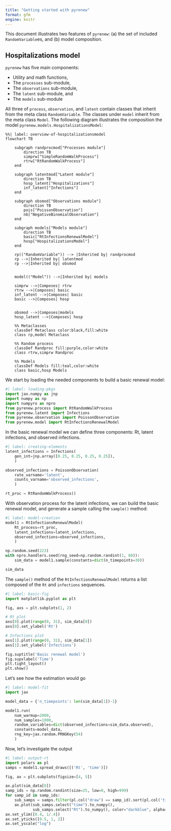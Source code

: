 ```yaml
---
title: "Getting started with pyrenew"
format: gfm
engine: knitr
---
```


This document illustrates two features of `pyrenew`: (a) the set of included `RandomVariable`es, and (b) model composition.

## Hospitalizations model

`pyrenew` has five main components:

- Utility and math functions,
- The `processes` sub-module,
- The `observations` sub-module,
- The `latent` sub-module, and
- The `models` sub-module

All three of `process`, `observation`, and `latent` contain classes that inherit from the meta class `RandomVariable`. The classes under `model` inherit from the meta class `Model`. The following diagram illustrates the composition the model `pyrenew.models.HospitalizationsModel`:

```mermaid
%%| label: overview-of-hospitalizationsmodel
flowchart TB

    subgraph randprocmod["Processes module"]
        direction TB
        simprw["SimpleRandomWalkProcess"]
        rtrw["RtRandomWalkProcess"]
    end

    subgraph latentmod["Latent module"]
        direction TB
        hosp_latent["Hospitalizations"]
        inf_latent["Infections"]
    end

    subgraph obsmod["Observations module"]
        direction TB
        pois["PoissonObservation"]
        nb["NegativeBinomialObservation"]
    end

    subgraph models["Models module"]
        direction TB
        basic["RtInfectionsRenewalModel"]
        hosp["HospitalizationsModel"]
    end

    rp(("RandomVariable")) --> |Inherited by| randprocmod
    rp -->|Inherited by| latentmod
    rp -->|Inherited by| obsmod


    model(("Model")) -->|Inherited by| models

    simprw -->|Composes| rtrw
    rtrw -->|Composes| basic
    inf_latent -->|Composes| basic
    basic -->|Composes| hosp


    obsmod -->|Composes|models
    hosp_latent -->|Composes| hosp

    %% Metaclasses
    classDef Metaclass color:black,fill:white
    class rp,model Metaclass

    %% Random process
    classDef Randproc fill:purple,color:white
    class rtrw,simprw Randproc

    %% Models
    classDef Models fill:teal,color:white
    class basic,hosp Models
```

We start by loading the needed components to build a basic renewal model:


```python
#| label: loading-pkgs
import jax.numpy as jnp
import numpy as np
import numpyro as npro
from pyrenew.process import RtRandomWalkProcess
from pyrenew.latent import Infections
from pyrenew.observation import PoissonObservation
from pyrenew.model import RtInfectionsRenewalModel
```

In the basic renewal model we can define three components: Rt, latent infections, and observed infections.

```python
#| label: creating-elements
latent_infections = Infections(
    gen_int=jnp.array([0.25, 0.25, 0.25, 0.25]),
    )

observed_infections = PoissonObservation(
    rate_varname='latent',
    counts_varname='observed_infections',
    )

rt_proc = RtRandomWalkProcess()
```

With observation process for the latent infections, we can build the basic renewal model, and generate a sample calling the `sample()` method:


```python
#| label: model-creation
model1 = RtInfectionsRenewalModel(
    Rt_process=rt_proc,
    latent_infections=latent_infections,
    observed_infections=observed_infections,
    )

np.random.seed(223)
with npro.handlers.seed(rng_seed=np.random.randint(1, 60)):
    sim_data = model1.sample(constants=dict(n_timepoints=30))

sim_data
```

The `sample()` method of the `RtInfectionsRenewalModel` returns a list composed of the `Rt` and `infections` sequences.


```python
#| label: basic-fig
import matplotlib.pyplot as plt

fig, axs = plt.subplots(1, 2)

# Rt plot
axs[0].plot(range(0, 31), sim_data[0])
axs[0].set_ylabel('Rt')

# Infections plot
axs[1].plot(range(0, 31), sim_data[1])
axs[1].set_ylabel('Infections')

fig.suptitle('Basic renewal model')
fig.supxlabel('Time')
plt.tight_layout()
plt.show()
```

Let's see how the estimation would go


```python
#| label: model-fit
import jax

model_data = {'n_timepoints': len(sim_data[1])-1}

model1.run(
    num_warmup=2000,
    num_samples=1000,
    random_variables=dict(observed_infections=sim_data.observed),
    constants=model_data,
    rng_key=jax.random.PRNGKey(54)
    )
```

Now, let's investigate the output

```python
#| label: output-rt
import polars as pl
samps = model1.spread_draws([('Rt', 'time')])

fig, ax = plt.subplots(figsize=[4, 5])

ax.plot(sim_data[0])
samp_ids = np.random.randint(size=25, low=0, high=999)
for samp_id in samp_ids:
    sub_samps = samps.filter(pl.col("draw") == samp_id).sort(pl.col('time'))
    ax.plot(sub_samps.select("time").to_numpy(),
            sub_samps.select("Rt").to_numpy(), color="darkblue", alpha=0.1)
ax.set_ylim([0.4, 1/.4])
ax.set_yticks([0.5, 1, 2])
ax.set_yscale("log")
```
